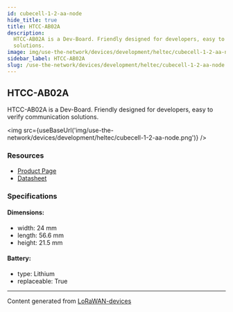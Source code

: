 ```yaml
---
id: cubecell-1-2-aa-node
hide_title: true
title: HTCC-AB02A
description:
  HTCC-AB02A is a Dev-Board. Friendly designed for developers, easy to verify communication
  solutions.
image: img/use-the-network/devices/development/heltec/cubecell-1-2-aa-node.png
sidebar_label: HTCC-AB02A
slug: /use-the-network/devices/development/heltec/cubecell-1-2-aa-node
---
```



## HTCC-AB02A

HTCC-AB02A is a Dev-Board. Friendly designed for developers, easy to verify communication solutions.

<img src={useBaseUrl('img/use-the-network/devices/development/heltec/cubecell-1-2-aa-node.png')} />

### Resources

- [Product Page](https://heltec.org/project/htcc-ab02a/)
- [Datasheet](https://heltec.org/project/htcc-ab02a/#1552557147424-7f1ec-5c652144-e1d6dfc1-348c)

### Specifications

#### Dimensions:

- width: 24 mm
- length: 56.6 mm
- height: 21.5 mm

#### Battery:

- type: Lithium
- replaceable: True

---

Content generated from [LoRaWAN-devices](https://github.com/TheThingsNetwork/lorawan-devices)
